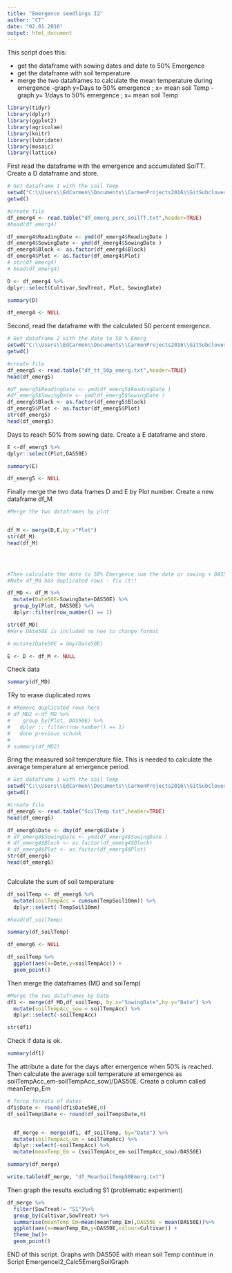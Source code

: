 ```yaml
---
title: "Emergence seedlings I2"
author: "CT"
date: "02.01.2016"
output: html_document
---
```


This script does this:

- get the dataframe with sowing dates and date to 50% Emergence  
- get the dataframe with soil temperature 
- merge the two dataframes to calculate the mean temperature during emergence
-graph y=Days to 50% emergence ; x= mean soil Temp
-graph y= 1/days to 50% emergence ; x= mean soil Temp


```r
library(tidyr)
library(dplyr)
library(ggplot2)
library(agricolae)
library(knitr)
library(lubridate)
library(mosaic)
library(lattice)
```

First read the dataframe with the emergence and  accumulated SoiTT. 
Create a D dataframe and store.

```r
# Get dataframe 1 with the soil Temp 
setwd("C:\\Users\\EdCarmen\\Documents\\CarmenProjects2016\\GitSubclover\\EmergenceIv2")
getwd()

#create file
df_emerg4 <- read.table("df_emerg_perc_soilTT.txt",header=TRUE)
#head(df_emerg4)

df_emerg4$ReadingDate <- ymd(df_emerg4$ReadingDate )
df_emerg4$SowingDate <- ymd(df_emerg4$SowingDate )
df_emerg4$Block <- as.factor(df_emerg4$Block)
df_emerg4$Plot <- as.factor(df_emerg4$Plot)
# str(df_emerg4)
# head(df_emerg4)

D <- df_emerg4 %>%
dplyr::select(Cultivar,SowTreat, Plot, SowingDate)

summary(D)

df_emerg4 <- NULL

```
Second, read the dataframe with the calculated 50 percent emergence.


```r

# Get dataframe 2 with the date to 50 % Emerg
setwd("C:\\Users\\EdCarmen\\Documents\\CarmenProjects2016\\GitSubclover\\EmergenceIv2")
getwd()

#create file
df_emerg5 <- read.table("df_tt_50p_emerg.txt",header=TRUE)
head(df_emerg5)

#df_emerg5$ReadingDate <- ymd(df_emerg5$ReadingDate )
#df_emerg5$SowingDate <- ymd(df_emerg5$SowingDate )
df_emerg5$Block <- as.factor(df_emerg5$Block)
df_emerg5$Plot <- as.factor(df_emerg5$Plot)
str(df_emerg5)
head(df_emerg5)


```
Days to reach 50% from sowing date. Create a E dataframe and store.

```r

E <-df_emerg5 %>%
dplyr::select(Plot,DAS50E)

summary(E)

df_emerg5 <- NULL

```

Finally merge the two data frames D and E by Plot number.
Create a new dataframe df_M

```r

#Merge the two dataframes by plot


df_M <- merge(D,E,by ="Plot")
str(df_M)
head(df_M)


         
```

```r
#Then calculate the date to 50% Emergence sum the date or sowing + DAS50E
#Note df_Md has duplicated rows - fix it!! 

df_MD <- df_M %>%
  mutate(Date50E=SowingDate+DAS50E) %>%
  group_by(Plot, DAS50E) %>% 
  dplyr::filter(row_number() == 1)

str(df_MD)
#Here DAte50E is included no nee to change format 

# mutate(Date50E = dmy(Date50E)

E <- D <- df_M <- NULL
```

Check data

```r
summary(df_MD)
```

TRy to erase duplicated rows 

```r

# #Remove duplicated rows here 
# df_MD2 <-df_MD %>%
#    group_by(Plot, DAS50E) %>% 
#   dplyr :: filter(row_number() == 1)
#   done previous schunk
#   
# summary(df_MD2)


```


Bring the measured soil temperature file. This is needed to calculate the average temperature at emergence period.

```r

# Get dataframe 1 with the soil Temp 
setwd("C:\\Users\\EdCarmen\\Documents\\CarmenProjects2016\\GitSubclover\\EmergenceIv2")
getwd()

#create file
df_emerg6 <- read.table("SoilTemp.txt",header=TRUE)
head(df_emerg6)

df_emerg6$Date <- dmy(df_emerg6$Date )
# df_emerg4$SowingDate <- ymd(df_emerg4$SowingDate )
# df_emerg4$Block <- as.factor(df_emerg4$Block)
# df_emerg4$Plot <- as.factor(df_emerg4$Plot)
str(df_emerg6)
head(df_emerg6)



```

Calculate the  sum of soil temperature
```r
df_soilTemp <- df_emerg6 %>%
  mutate(soilTempAcc = cumsum(TempSoil10mm)) %>%
  dplyr::select(-TempSoil10mm)

#head(df_soilTemp)

summary(df_soilTemp)

df_emerg6 <- NULL

```

```r

df_soilTemp %>%
  ggplot(aes(x=Date,y=soilTempAcc)) +
  geom_point()

```

Then merge the dataframes (MD and soiTemp)


```r

#Merge the two dataframes by Date
df1 <- merge(df_MD,df_soilTemp, by.x="SowingDate",by.y="Date") %>%
  mutate(soilTempAcc_sow = soilTempAcc) %>%
  dplyr::select(-soilTempAcc)

str(df1)
```

Check if data is ok. 

```r
summary(df1)
```

The attribute a date for the days after emergence when 50% is reached. 
Then calculate the average soil temperature at emergence as 
soilTempAcc_em-soilTempAcc_sow)/DAS50E.
Create a column called meanTemp_Em

```r

# force formats of dates
df1$Date <- round(df1$Date50E,0)
df_soilTemp$Date <- round(df_soilTemp$Date,0)


  df_merge <- merge(df1, df_soilTemp, by="Date") %>%
  mutate(soilTempAcc_em = soilTempAcc) %>%
  dplyr::select(-soilTempAcc) %>%
  mutate(meanTemp_Em = (soilTempAcc_em-soilTempAcc_sow)/DAS50E)  

summary(df_merge)

write.table(df_merge, "df_MeanSoilTemp50Emerg.txt") 
```

Then graph the results excluding S1 (problematic experiment)
```r

df_merge %>%
  filter(SowTreat!= "S1")%>% 
  group_by(Cultivar,SowTreat) %>%
  summarise(meanTemp_Em=mean(meanTemp_Em),DAS50E = mean(DAS50E))%>%
  ggplot(aes(x=meanTemp_Em,y=DAS50E,colour=Cultivar)) +
  theme_bw()+
  geom_point()

```



END of this script.
Graphs with DAS50E with mean soil Temp continue in Script EmergenceI2_Calc5EmergSoilGraph


